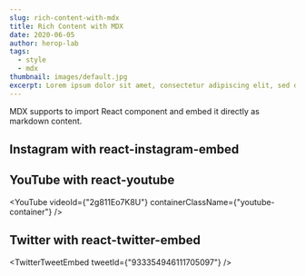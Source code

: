 ```yaml
---
slug: rich-content-with-mdx
title: Rich Content with MDX
date: 2020-06-05
author: herop-lab
tags:
  - style
  - mdx
thumbnail: images/default.jpg
excerpt: Lorem ipsum dolor sit amet, consectetur adipiscing elit, sed do eiusmod tempor incididunt ut labore et dolore magna aliqua.
---
```


MDX supports to import React component and embed it directly as markdown content.

## Instagram with react-instagram-embed

<InstagramEmbed
  url="https://instagr.am/p/Zw9o4/"
  maxWidth={320}
  hideCaption={true}
/>

## YouTube with react-youtube

<YouTube videoId={"2g811Eo7K8U"} containerClassName={"youtube-container"} />

## Twitter with react-twitter-embed

<TwitterTweetEmbed tweetId={"933354946111705097"} />
